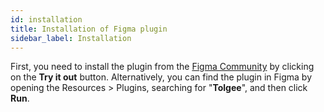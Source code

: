 ```yaml
---
id: installation
title: Installation of Figma plugin
sidebar_label: Installation
---
```


First, you need to install the plugin from the [Figma Community](https://www.figma.com/community/plugin/0) by clicking on the **Try it out** button.
Alternatively, you can find the plugin in Figma by opening the Resources > Plugins, searching for "**Tolgee**", and then click **Run**.



